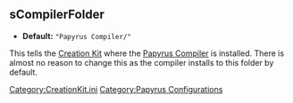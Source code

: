 <onlyinclude>
== sCompilerFolder ==
* '''Default:''' <Code>"Papyrus Compiler/"</Code>

This tells the [[Creation Kit]] where the [[Papyrus Compiler]] is installed.
There is almost no reason to change this as the compiler installs to this folder by default.
</onlyinclude>


[[Category:CreationKit.ini]]
[[Category:Papyrus Configurations]]